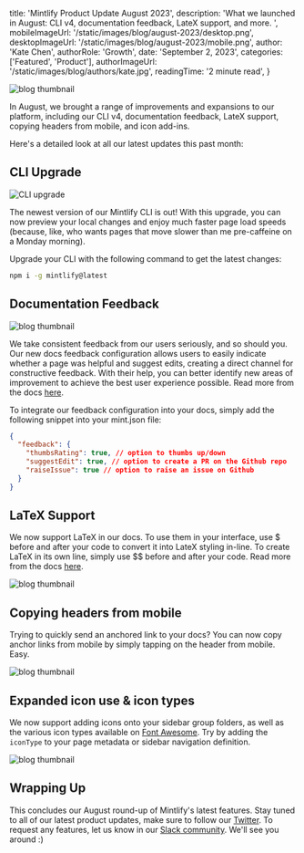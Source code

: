 
  title: 'Mintlify Product Update August 2023',
  description:
    'What we launched in August: CLI v4, documentation feedback, LateX support, and more. ',
  mobileImageUrl: '/static/images/blog/august-2023/desktop.png',
  desktopImageUrl: '/static/images/blog/august-2023/mobile.png',
  author: 'Kate Chen',
  authorRole: 'Growth',
  date: 'September 2, 2023',
  categories: ['Featured', 'Product'],
  authorImageUrl: '/static/images/blog/authors/kate.jpg',
  readingTime: '2 minute read',
}


<img
  src="/static/images/blog/august-2023/desktop.png"
  alt="blog thumbnail"
  className="w-full rounded-md"
/>

In August, we brought a range of improvements and expansions to our platform, including our CLI v4, documentation feedback, LateX support, copying headers from mobile, and icon add-ins.

Here's a detailed look at all our latest updates this past month:

## CLI Upgrade

<img
  src="/static/images/blog/august-2023/cli.gif"
  alt="CLI upgrade"
  className="w-full rounded-md"
/>

The newest version of our Mintlify CLI is out! With this upgrade, you can now preview your local changes and enjoy much faster page load speeds (because, like, who wants pages that move slower than me pre-caffeine on a Monday morning).

Upgrade your CLI with the following command to get the latest changes:

```bash
npm i -g mintlify@latest
```

## Documentation Feedback

<img
  src="/static/images/blog/august-2023/feedback.jpeg"
  alt="blog thumbnail"
  className="w-full rounded-md"
/>

We take consistent feedback from our users seriously, and so should you. Our new docs feedback configuration allows users to easily indicate whether a page was helpful and suggest edits, creating a direct channel for constructive feedback. With their help, you can better identify new areas of improvement to achieve the best user experience possible. Read more from the docs [here](https://mintlify.com/docs/settings/global#structure).

To integrate our feedback configuration into your docs, simply add the following snippet into your mint.json file:

```json
{
  "feedback": {
    "thumbsRating": true, // option to thumbs up/down
    "suggestEdit": true, // option to create a PR on the Github repo
    "raiseIssue": true // option to raise an issue on Github
  }
}
```

## LaTeX Support

We now support LaTeX in our docs. To use them in your interface, use $ before and after your code to convert it into LateX styling in-line. To create LaTeX in its own line, simply use $$ before and after your code. Read more from the docs [here](https://mintlify.com/docs/content/text#latex).

<img
  src="/static/images/blog/august-2023/latex.png"
  alt="blog thumbnail"
  className="w-full rounded-md"
/>

## Copying headers from mobile

Trying to quickly send an anchored link to your docs? You can now copy anchor links from mobile by simply tapping on the header from mobile. Easy.

<img
  src="/static/images/blog/august-2023/headers.gif"
  alt="blog thumbnail"
  className="w-full rounded-md"
/>

## Expanded icon use & icon types

We now support adding icons onto your sidebar group folders, as well as the various icon types available on [Font Awesome](https://fontawesome.com/icons). Try by adding the `iconType` to your page metadata or sidebar navigation definition.

<img
  src="/static/images/blog/august-2023/icons.png"
  alt="blog thumbnail"
  className="w-full rounded-md"
/>

## Wrapping Up

This concludes our August round-up of Mintlify's latest features. Stay tuned to all of our latest product updates, make sure to follow our [Twitter](https://twitter.com/mintlify). To request any features, let us know in our [Slack community](https://mintlify.com/community). We'll see you around :)
